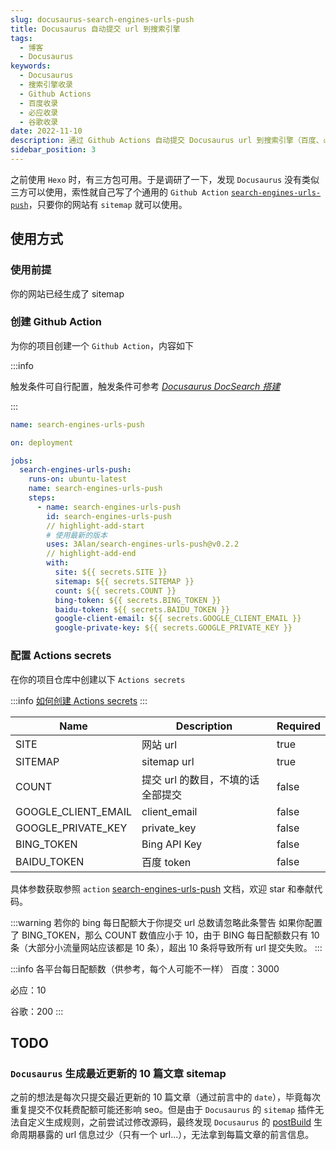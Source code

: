 ```yaml
---
slug: docusaurus-search-engines-urls-push
title: Docusaurus 自动提交 url 到搜索引擎
tags:
  - 博客
  - Docusaurus
keywords:
  - Docusaurus
  - 搜索引擎收录
  - Github Actions
  - 百度收录
  - 必应收录
  - 谷歌收录
date: 2022-11-10
description: 通过 Github Actions 自动提交 Docusaurus url 到搜索引擎（百度、必应、谷歌）
sidebar_position: 3
---
```


之前使用 `Hexo` 时，有三方包可用。于是调研了一下，发现 `Docusaurus` 没有类似三方可以使用，索性就自己写了个通用的 `Github Action` [`search-engines-urls-push`](https://github.com/marketplace/actions/search-engines-urls-push)，只要你的网站有 `sitemap` 就可以使用。

## 使用方式

### 使用前提

你的网站已经生成了 sitemap

### 创建 Github Action

为你的项目创建一个 `Github Action`，内容如下

:::info

触发条件可自行配置，触发条件可参考 [_Docusaurus DocSearch 搭建_](/posts/blog-guides/docusaurus-search#创建-github-actions)

:::

```yml
name: search-engines-urls-push

on: deployment

jobs:
  search-engines-urls-push:
    runs-on: ubuntu-latest
    name: search-engines-urls-push
    steps:
      - name: search-engines-urls-push
        id: search-engines-urls-push
        // highlight-add-start
        # 使用最新的版本
        uses: 3Alan/search-engines-urls-push@v0.2.2
        // highlight-add-end
        with:
          site: ${{ secrets.SITE }}
          sitemap: ${{ secrets.SITEMAP }}
          count: ${{ secrets.COUNT }}
          bing-token: ${{ secrets.BING_TOKEN }}
          baidu-token: ${{ secrets.BAIDU_TOKEN }}
          google-client-email: ${{ secrets.GOOGLE_CLIENT_EMAIL }}
          google-private-key: ${{ secrets.GOOGLE_PRIVATE_KEY }}
```

### 配置 Actions secrets

在你的项目仓库中创建以下 `Actions secrets`

:::info
[如何创建 Actions secrets](https://docs.github.com/en/actions/security-guides/encrypted-secrets#creating-encrypted-secrets-for-a-repository)
:::

| Name                | Description                       | Required |
| ------------------- | --------------------------------- | -------- |
| SITE                | 网站 url                          | true     |
| SITEMAP             | sitemap url                       | true     |
| COUNT               | 提交 url 的数目，不填的话全部提交 | false    |
| GOOGLE_CLIENT_EMAIL | client_email                      | false    |
| GOOGLE_PRIVATE_KEY  | private_key                       | false    |
| BING_TOKEN          | Bing API Key                      | false    |
| BAIDU_TOKEN         | 百度 token                        | false    |

具体参数获取参照 `action` [search-engines-urls-push](https://github.com/3Alan/search-engines-urls-push) 文档，欢迎 star 和奉献代码。

:::warning 若你的 bing 每日配额大于你提交 url 总数请忽略此条警告
如果你配置了 BING_TOKEN，那么 COUNT 数值应小于 10，由于 BING 每日配额数只有 10 条（大部分小流量网站应该都是 10 条），超出 10 条将导致所有 url 提交失败。
:::

:::info 各平台每日配额数（供参考，每个人可能不一样）
百度：3000

必应：10

谷歌：200
:::

## TODO

### `Docusaurus` 生成最近更新的 10 篇文章 sitemap

之前的想法是每次只提交最近更新的 10 篇文章（通过前言中的 `date`），毕竟每次重复提交不仅耗费配额可能还影响 seo。但是由于 `Docusaurus` 的 `sitemap` 插件无法自定义生成规则，之前尝试过修改源码，最终发现 `Docusaurus` 的 [postBuild](https://docusaurus.io/zh-CN/docs/api/plugin-methods/lifecycle-apis#postBuild) 生命周期暴露的 url 信息过少（只有一个 url...），无法拿到每篇文章的前言信息。
